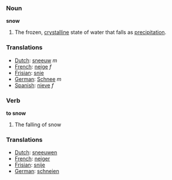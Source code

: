 === Noun ===

'''snow'''

#The frozen, [[crystalline]] state of water that falls as [[precipitation]].

=== Translations ===
*[[Dutch]]: [[sneeuw]] ''m''
*[[French]]: [[neige]] ''f''
*[[Frisian]]: [[snie]]
*[[German]]: [[Schnee]] ''m''
*[[Spanish]]: [[nieve]] ''f''

=== Verb ===

'''to snow'''

#The falling of snow

=== Translations ===
*[[Dutch]]: [[sneeuwen]]
*[[French]]: [[neiger]]
*[[Frisian]]: [[snije]]
*[[German]]: [[schneien]]